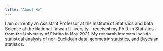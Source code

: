 ```yaml
---
title: "About Me"
---
```


I am currently an Assistant Professor at the Institute of Statistics and Data Science at the National Taiwan University. I received my Ph.D. in Statistics from the University of Florida in May 2021. My research interests include statistical analysis of non-Euclidean data, geometric statistics, and Bayesian statistics.
